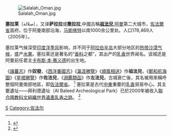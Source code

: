 [[File:Salalah_Oman.jpg|thumb]]

'''塞拉莱'''（صلالة），又译'''萨拉拉'''或'''撒拉拉''',中國古稱'''[[祖法兒|祖法兒]]''',[[阿曼|阿曼]]第二大城市，[[佐法爾省|佐法爾省]]首府，位于阿曼南部沿海，[[马斯喀特|马斯喀特]]以南1000余公里处。人口178,469人（2005年）。

塞拉莱气候深受[[印度洋|印度洋]][[季风|季风]]影响，并不同于[[阿拉伯半岛|阿拉伯半岛]]大部分地区的[[热带沙漠气候|热带沙漠气候]]，盛产[[水果|水果]]。塞拉莱还是著名的“[[香料|香料]]之都”，其出产的[[乳香|乳香]]世界闻名。该城还是阿曼前任君主[[卡布斯·本·赛义德|卡布斯·本·赛义德]]的出生地。

《[[諸蕃志|諸蕃志]]》作'''奴發'''，《[[西洋番國志|西洋番國志]]》《[[瀛涯勝覽|瀛涯勝覽]]》《[[順風相送|順風相送]]》作'''祖法兒'''，《[[鄭和航海圖|鄭和航海圖]]》《[[星槎勝覽|星槎勝覽]]》作'''佐法兒'''，《[[淵鑑類函|淵鑑類函]]》作'''左法兒'''。古城衰亡後，其名被用來稱呼整個阿曼南部地區，即[[佐法爾省|佐法爾省]]。 <ref>{{Cite journal|author= Costa, PM|title= The study of the city of Ẓafār (al Balīd)|journal= Journal of Oman Studies|year= 1979 |volume= 5 |pages= 111-150 }} </ref> 塞拉莱是古代[[中東|中東]]重要的[[乳香|乳香]]貿易中心。其主要遺址——拜利德遺址（Al Baleed Archeological Park）已於2000年被收入[[聯合國教科文組織|聯合國教科文組織]][[世界遺產|世界遺產]][[乳香之路|乳香之路]]。 <ref>{{Cite web |url = http://whc.unesco.org/en/list/1010 |title = Land of Frankincense |date = 2000-11-30 |publisher = UNESCO |language = en |accessdate = 2019-01-26 |archive-date = 2017-07-05 |archive-url = https://web.archive.org/web/20170705153333/http://whc.unesco.org/en/list/1010 |dead-url = no }}</ref>

[[Category:阿曼城市|S]]
[[Category:佐法尔|Category:佐法尔]]